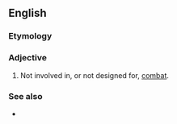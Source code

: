 ==English==

===Etymology===
{{prefix|en|non|combat}}

===Adjective===
{{en-adj|-}}

# Not involved in, or not designed for, [[combat]].

===See also===
* {{l|en|noncombatant}}